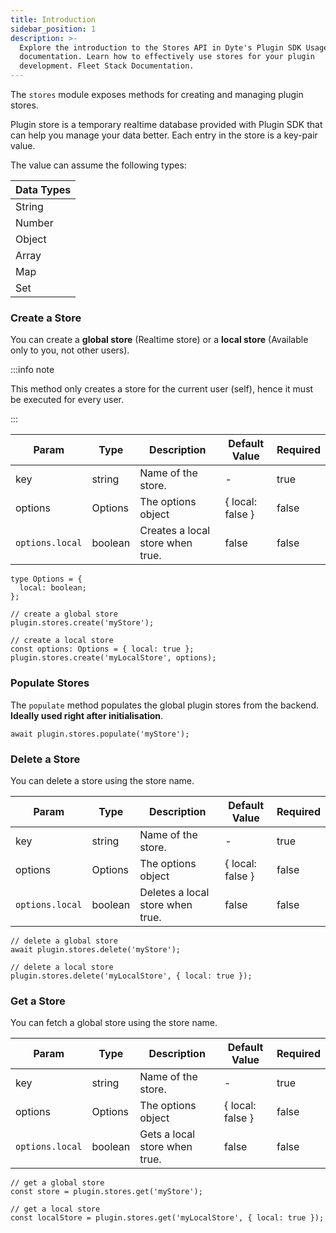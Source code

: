 ```yaml
---
title: Introduction
sidebar_position: 1
description: >-
  Explore the introduction to the Stores API in Dyte's Plugin SDK Usage
  documentation. Learn how to effectively use stores for your plugin
  development. Fleet Stack Documentation.
---
```


The `stores` module exposes methods for creating and managing plugin stores.

Plugin store is a temporary realtime database provided with Plugin SDK that can
help you manage your data better. Each entry in the store is a key-pair value.

The value can assume the following types:

| **Data Types** |
| -------------- |
| String         |
| Number         |
| Object         |
| Array          |
| Map            |
| Set            |

### Create a Store

You can create a **global store** (Realtime store) or a **local store**
(Available only to you, not other users).

:::info note

This method only creates a store for the current user (self), hence it must be
executed for every user.

:::

| Param           | Type    | Description                      | Default Value      | Required |
| --------------- | ------- | -------------------------------- | ------------------ | -------- |
| key             | string  | Name of the store.               | -                  | true     |
| options         | Options | The options object               | \{ local: false \} | false    |
| `options.local` | boolean | Creates a local store when true. | false              | false    |

```tsx
type Options = {
  local: boolean;
};
```

```tsx
// create a global store
plugin.stores.create('myStore');

// create a local store
const options: Options = { local: true };
plugin.stores.create('myLocalStore', options);
```

### Populate Stores

The `populate` method populates the global plugin stores from the backend.
**Ideally used right after initialisation**.

```tsx
await plugin.stores.populate('myStore');
```

### Delete a Store

You can delete a store using the store name.

| Param           | Type    | Description                      | Default Value      | Required |
| --------------- | ------- | -------------------------------- | ------------------ | -------- |
| key             | string  | Name of the store.               | -                  | true     |
| options         | Options | The options object               | \{ local: false \} | false    |
| `options.local` | boolean | Deletes a local store when true. | false              | false    |

```tsx
// delete a global store
await plugin.stores.delete('myStore');

// delete a local store
plugin.stores.delete('myLocalStore', { local: true });
```

### Get a Store

You can fetch a global store using the store name.

| Param           | Type    | Description                   | Default Value      | Required |
| --------------- | ------- | ----------------------------- | ------------------ | -------- |
| key             | string  | Name of the store.            | -                  | true     |
| options         | Options | The options object            | \{ local: false \} | false    |
| `options.local` | boolean | Gets a local store when true. | false              | false    |

```tsx
// get a global store
const store = plugin.stores.get('myStore');

// get a local store
const localStore = plugin.stores.get('myLocalStore', { local: true });
```

<head>
  <title>Plugin SDK Introduction</title>
  <meta
    name="description"
    content="Explore the introduction to the Stores API in Dyte's Plugin SDK Usage documentation. Learn how to effectively use stores for your plugin development."
  />
</head>
